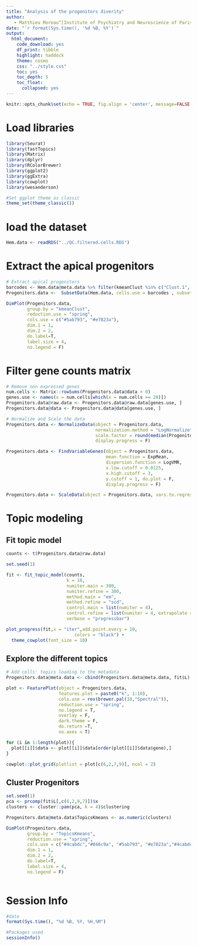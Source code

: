 ```yaml
---
title: "Analysis of the progenitors diverity"
author:
   - Matthieu Moreau^[Institute of Psychiatry and Neuroscience of Paris, INSERM U1266, 75014, Paris, France, matthieu.moreau@inserm.fr] [![](https://orcid.org/sites/default/files/images/orcid_16x16.png)](https://orcid.org/0000-0002-2592-2373)
date: "`r format(Sys.time(), '%d %B, %Y')`"
output: 
  html_document: 
    code_download: yes
    df_print: tibble
    highlight: haddock
    theme: cosmo
    css: "../style.css"
    toc: yes
    toc_depth: 5
    toc_float:
      collapsed: yes
---
```


```r
knitr::opts_chunk$set(echo = TRUE, fig.align = 'center', message=FALSE, warning=FALSE)
```

# Load libraries

```r
library(Seurat)
library(fastTopics)
library(Matrix)
library(dplyr)
library(RColorBrewer)
library(ggplot2)
library(ggExtra)
library(cowplot)
library(wesanderson)

#Set ggplot theme as classic
theme_set(theme_classic())
```

# load the dataset

```r
Hem.data <- readRDS("../QC.filtered.cells.RDS")
```

# Extract the apical progenitors 

```r
# Extract apical progenitors 
barcodes <- Hem.data@meta.data %>% filter(kmeanClust %in% c("Clust.1", "Clust.3")) %>% pull(Barcodes)
Progenitors.data <-  SubsetData(Hem.data, cells.use = barcodes , subset.raw = T,  do.clean = F)

DimPlot(Progenitors.data,
        group.by = "kmeanClust",
        reduction.use = "spring",
        cols.use = c("#5ab793", "#e7823a"),
        dim.1 = 1,
        dim.2 = 2,
        do.label=T,
        label.size = 4,
        no.legend = F)
```
# Filter gene counts matrix

```r
# Remove non expressed genes
num.cells <- Matrix::rowSums(Progenitors.data@data > 0)
genes.use <- names(x = num.cells[which(x = num.cells >= 20)])
Progenitors.data@raw.data <- Progenitors.data@raw.data[genes.use, ]
Progenitors.data@data <- Progenitors.data@data[genes.use, ]

# Normalize and Scale the data
Progenitors.data <- NormalizeData(object = Progenitors.data,
                                  normalization.method = "LogNormalize", 
                                  scale.factor = round(median(Progenitors.data@meta.data$nUMI)),
                                  display.progress = F)

Progenitors.data <- FindVariableGenes(object = Progenitors.data,
                                      mean.function = ExpMean,
                                      dispersion.function = LogVMR,
                                      x.low.cutoff = 0.0125,
                                      x.high.cutoff = 3,
                                      y.cutoff = 1, do.plot = F,
                                      display.progress = F)

Progenitors.data <- ScaleData(object = Progenitors.data, vars.to.regress = c("CC.Difference","percent.mito", "nUMI"), display.progress = F)
```

# Topic modeling

## Fit topic model

```r
counts <- t(Progenitors.data@raw.data)
```

```r
set.seed(1)

fit <- fit_topic_model(counts,
                       k = 10,
                       numiter.main = 300,
                       numiter.refine = 300,
                       method.main = "em",
                       method.refine = "scd",
                       control.main = list(numiter = 4),
                       control.refine = list(numiter = 4, extrapolate = TRUE),
                       verbose = "progressbar")
```

```r
plot_progress(fit,x = "iter",add.point.every = 10,
                          colors = "black") +
  theme_cowplot(font_size = 10)
```

## Explore the different topics

```r
# Add cells' topics loading to the metadata
Progenitors.data@meta.data <- cbind(Progenitors.data@meta.data, fit$L)
```

```r
plot <- FeaturePlot(object = Progenitors.data,
                    features.plot = paste0("k", 1:10),
                    cols.use = rev(brewer.pal(10,"Spectral")),
                    reduction.use = "spring",
                    no.legend = T,
                    overlay = F,
                    dark.theme = F,
                    do.return =T,
                    no.axes = T)

for (i in 1:length(plot)){
  plot[[i]]$data <- plot[[i]]$data[order(plot[[i]]$data$gene),]
}
```

```r
cowplot::plot_grid(plotlist = plot[c(6,2,7,9)], ncol = 2)
```
## Cluster Progenitors

```r
set.seed(1)
pca <- prcomp(fit$L[,c(6,2,9,7)])$x
clusters <- cluster::pam(pca, k = 4)$clustering
```


```r
Progenitors.data@meta.data$TopicsKmeans <- as.numeric(clusters)

DimPlot(Progenitors.data,
        group.by = "TopicsKmeans",
        reduction.use = "spring",
        cols.use = c("#4cabdc","#046c9a", "#5ab793", "#e7823a","#4cabdc"),
        dim.1 = 1,
        dim.2 = 2,
        do.label=T,
        label.size = 4,
        no.legend = F)
```
```r

```


# Session Info

```r
#date
format(Sys.time(), "%d %B, %Y, %H,%M")

#Packages used
sessionInfo()
```